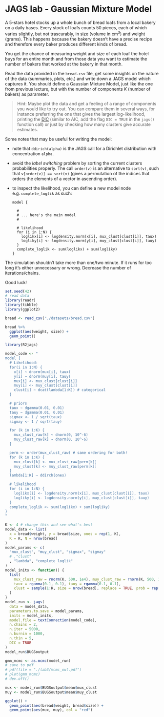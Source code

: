 # JAGS lab - Gaussian Mixture Model

A 5-stars hotel stocks up a whole bunch of bread loafs from a
local bakery on a daily bases. Every stock of loafs counts
50 pieces, each of which varies slightly, but not trascurably,
in size (volume in cm<sup>3</sup>) and weight (grams).
This happens because the bakery
doesn't have a precise recipe and therefore every baker
produces different kinds of bread.

You get the chance of measuring weight and size of each
loaf the hotel buys for an entire month and from those data
you want to estimate the number of bakers that worked at the
bakery in that month.

Read the data provided in the `bread.csv` file, get some insights
on the nature of the data (summaries, plots, etc.) and write
down a JAGS model which captures it. You should define a
Gaussian Mixture Model, just like the one from previous lecture,
but with the number of components $K$ (number of bakers) as parameter.

> Hint: Maybe plot the data and get a feeling of a range of components
you would like to try out. You can compare them in several ways, for 
instance preferring the one that gives the largest log-likelihood,
printing the [DIC](https://en.wikipedia.org/wiki/Deviance_information_criterion)
(similar to AIC, add the flag `DIC = TRUE` in the `jags()` function call)
or just by checking how many clusters give accurate estimates.

Some notes that may be useful for writing the model:

- note that `ddirich(alpha)` is the JAGS call for a Dirichlet distribution
  with concentration `alpha`.
- avoid the _label switching_ problem by sorting the current clusters probabilities
  properly. The call `order(v)` is an alternative to `sort(v)`, such that
  `v[order(v)] == sort(v)` (gives a permutation of the indices that orders
  the elements of a vector in ascending order).
- to inspect the likelihood, you can define a new model node 
  e.g. `complete_loglik` as such:

  ```
  model {

    #
    # ... here's the main model
    #
    
    # likelihood
    for (i in 1:N) {
      loglikx[i] <- logdensity.norm(x[i], mux_clust[clust[i]], taux)
      logliky[i] <- logdensity.norm(y[i], muy_clust[clust[i]], tauy)
    }
    complete_loglik <- sum(loglikx) + sum(logliky)
  }
  ```

The simulation shouldn't take more than one/two minute. If it runs for too long it's
either unnecessary or wrong. Decrease the number of iterations/chains.

Good luck!

```r
set.seed(42)
# read data
library(readr)
library(tibble)
library(ggplot2)

bread <- read_csv("./datasets/bread.csv")

bread %>%
  ggplot(aes(weight, size)) +
  geom_point()
```

```r
library(R2jags)

model_code <- "
model {
  # Likelihood:
  for(i in 1:N) {
    x[i] ~ dnorm(mux[i], taux)
    y[i] ~ dnorm(muy[i], tauy)
    mux[i] <- mux_clust[clust[i]]
    muy[i] <- muy_clust[clust[i]]
    clust[i] ~ dcat(lambda[1:K]) # categorical
  }

  # priors
  taux ~ dgamma(0.01, 0.01)
  tauy ~ dgamma(0.01, 0.01)
  sigmax <- 1 / sqrt(taux)
  sigmay <- 1 / sqrt(tauy)

  for (k in 1:K) {
    mux_clust_raw[k] ~ dnorm(0, 10^-6)
    muy_clust_raw[k] ~ dnorm(0, 10^-6)
  }

  perm <- order(mux_clust_raw) # same ordering for both!
  for (k in 1:K) {
    mux_clust[k] <- mux_clust_raw[perm[k]]
    muy_clust[k] <- muy_clust_raw[perm[k]]
  }
  lambda[1:K] ~ ddirch(ones)

  # likelihood
  for (i in 1:N) {
    loglikx[i] <- logdensity.norm(x[i], mux_clust[clust[i]], taux)
    logliky[i] <- logdensity.norm(y[i], muy_clust[clust[i]], tauy)
  }
  complete_loglik <- sum(loglikx) + sum(logliky)
}
"

K <- 4 # change this and see what's best
model_data <- list(
  x = bread$weight, y = bread$size, ones = rep(1, K),
  K = K, N = nrow(bread)
)
model_params <- c(
  "mux_clust", "muy_clust", "sigmax", "sigmay"
  # ,"clust"
  , "lambda", "complete_loglik"
)
model_inits <- function() {
  list(
    mux_clust_raw = rnorm(K, 500, 1e4), muy_clust_raw = rnorm(K, 500, 1e4),
    taux = rgamma(0.1, 0.1), tauy = rgamma(0.1, 0.1),
    clust = sample(1:K, size = nrow(bread), replace = TRUE, prob = rep(1 / K, K))
  )
}
model_run <- jags(
  data = model_data,
  parameters.to.save = model_params,
  inits = model_inits,
  model.file = textConnection(model_code),
  n.chains = 2,
  n.iter = 5000,
  n.burnin = 1000,
  n.thin = 5,
  DIC = TRUE
)
model_run$BUGSoutput

gmm_mcmc <- as.mcmc(model_run)
# save to pdf
# pdf(file = "./lab3/mcmc_out.pdf")
# plot(gmm_mcmc)
# dev.off()
```

```r
mux <- model_run$BUGSoutput$mean$mux_clust
muy <- model_run$BUGSoutput$mean$muy_clust

ggplot() +
  geom_point(aes(bread$weight, bread$size)) +
  geom_point(aes(mux, muy), col = "red")
```
